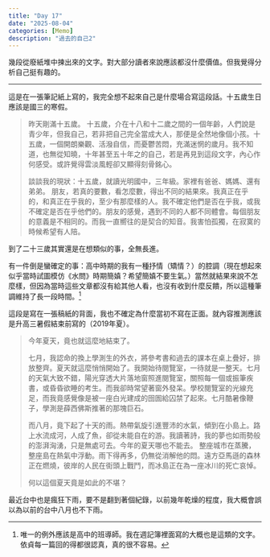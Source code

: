 ```yaml
---
title: "Day 17"
date: "2025-08-04"
categories: [Memo]
description: "過去的自己2"
---
```


幾段從廢紙堆中揀出來的文字。對大部分讀者來說應該都沒什麼價值。但我覺得分析自己挺有趣的。

------------------------------------------------------------------------

這是在一張筆記紙上寫的，我完全想不起來自己是什麼場合寫這段話。十五歲生日應該是國三的寒假。

> 昨天剛滿十五歲。 十五歲，介在十八和十二歲之間的一個年齡，人們說是青少年，但我自己，若非把自己完全當成大人，那便是全然地像個小孩。十五歲，一個開朗樂觀、活潑自信，而憂鬱苦悶，充滿迷惘的歲月。我不知道，也無從知曉，十年甚至五十年之的自己，若是再見到這段文字，內心作何感受。或許覺得雲淡風輕卻又顯得刻骨銘心。
>
> 談談我的現狀：十五歲，就讀光明國中，三年級。家裡有爸爸、媽媽、還有弟弟。 朋友，若真的要數，看怎麼數，得出不同的結果來。我真正在乎的，和真正在乎我的，至少有那麼樣的人。我不確定他們是否在乎我，或我不確定是否在乎他們的。朋友的感覺，遇到不同的人都不同體會。每個朋友的意義是不相同的。而我一直嚮往的是契合的知音。我害怕孤獨，在寂寞的時候希望有人陪。

到了二十三歲其實還是在想類似的事，全無長進。

有一件倒是蠻確定的事：高中時期的我有一種抒情（矯情？）的腔調（現在想起來似乎當時試圖模仿《水問》時期簡嫃？希望簡嫃不要生氣。）當然就結果來說不怎麼樣，但因為當時這些文章都沒有給其他人看，也沒有收到什麼反饋，所以這種筆調維持了長一段時間。[^1]

[^1]: 唯一的例外應該是高中的班導師。我在週記簿裡面寫的大概也是這類的文字。依貞每一篇回的得都很認真，真的很不容易。

這段是寫在一張稿紙的背面，我也不確定為什麼當初不寫在正面。就內容推測應該是升高三暑假結束前寫的（2019年夏）。

> 今年夏天，竟也就這麼地結束了。
>
> 七月，我認命的換上學測生的外衣，將參考書和過去的課本在桌上疊好，排放整齊。夏天就這麼悄悄開始了。我開始待閱覽室，一待就是一整天。七月的天氣大致不錯，陽光穿透大片落地窗照進閱覽室，關照每一個或振筆疾書，或昏昏欲睡的考生。而我卻時常望著窗外發呆。學校閱覽室的光線充足，而我竟感覺像是被一座白光建成的囹圄給囚禁了起來。七月酷暑像鞭子，學測是薛西佛斯推著的那塊巨石。
>
> 而八月，竟下起了十天的雨。熱帶氣旋引進豐沛的水氣，傾到在小島上。路上水流成河，人成了魚，卻從未能自在的游。我讀著詩，我的夢也如雨勢般的澎湃洶湧，只是無處可去。今年的夏天哪也不能去。 整座城市在蒸騰，整座島在熱氣中浮動。雨下得再多，仍無從消解他的悶。遠方亞馬遜的森林正在燃燒，彼岸的人民在街頭上戰鬥，而冰島正在為一座冰川的死亡哀悼。
>
> 何以這個夏天竟是如此的不堪？

最近台中也是瘋狂下雨，要不是翻到著個紀錄，以前幾年乾燥的程度，我大概會誤以為以前的台中八月也不下雨。
